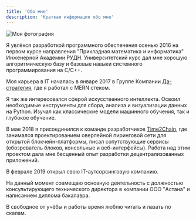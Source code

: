 ```yaml
---
title: 'Обо мне'
description: 'Краткая информация обо мне'
---
```


![Моя фотография](./me.jpg) 

Я увлёкся разработкой программного обеспечения осенью 2016 на первом курсе направления "Прикладная математика и информатика" 
Инженерной Академии РУДН. Университетский курс дал мне хорошую алгоритмическую базу и базовые навыки системного 
программирования на C/C++.

Моя карьера в IT началась в январе 2017 в Группе Компании [Да-стратегия](https://da-strateg.ru), где я работал с MERN стеком.

Я так же интересовался сферой искусственного интеллекта. Освоил необходимые инструменты для сбора, 
анализа и визуализации данных на Python. Изучал как классические модели машинного обучения, так и глубокое обучение.

В мае 2018 я присоединился к команде разработчиков [Time2Chain](https://t2ch.github.io/), где занимался 
проектированием оверлейной пиринговой сети для открытой блокчейн-платформы, писал сопутствующие сервисы 
(обозреватель блоков, консольные и веб-интерфейсы). Работа над этим проектом дала мне бесценный опыт разработки 
децентрализованных приложений.

В феврале 2019 открыл свою IT-аутсорсинговую компанию.

На данный момент совмещаю основную деятельность с должностью консультирующего 
технического директора в компании OOO "Астана" и написанием диплома бакалавра.
 
В свободное от учёбы и работы время люблю читать и лазать по скалам.

